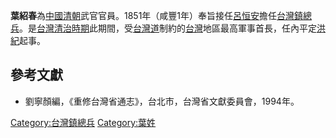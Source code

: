 '''葉紹春'''為[[中國|中國]][[清朝|清朝]]武官官員。1851年（咸豐1年）奉旨接任[[呂恒安|呂恒安]]擔任[[台灣鎮|台灣鎮]][[總兵|總兵]]。是[[台灣清治時期|台灣清治時期]]此期間，受[[台灣道|台灣道]]制約的[[台灣|台灣]]地區最高軍事首長，任內平定[[洪紀|洪紀]]起事。

{{start box}}
{{s-before|[[呂恒安|呂恒安]]}}
{{s-title|[[台灣鎮總兵|台灣鎮總兵]]|1851年上任}}
{{s-after|[[恒裕|恒裕]]}}
{{end box}}

==參考文獻==
*劉寧顏編，《重修台灣省通志》，台北市，台灣省文獻委員會，1994年。

[[Category:台灣鎮總兵|Category:台灣鎮總兵]]
[[Category:葉姓|Category:葉姓]]